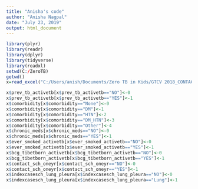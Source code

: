 ```yaml
---
title: "Anisha's code"
author: "Anisha Nagpal"
date: "July 23, 2019"
output: html_document
---
```

```r
library(plyr)
library(readr)
library(dplyr)
library(tidyverse)
library(readxl)
setwd(C:/ZeroTB)
getwd()
x=read_excel("C:/Users/anish/Documents/Zero TB in Kids/GTCV 2018_CONTACT_TRACE.xlsx")
```

```r
x$prev_tb_activetb[x$prev_tb_activetb=="NO"]<-0
x$prev_tb_activetb[x$prev_tb_activetb=="YES"]<-1
x$comorbidity[x$comorbidity=="None"]<-0
x$comorbidity[x$comorbidity=="DM"]<-1
x$comorbidity[x$comorbidity=="HTN"]<-2
x$comorbidity[x$comorbidity=="DM_HTN"]<-3
x$comorbidity[x$comorbidity=="Other"]<-4
x$chronic_meds[x$chronic_meds=="NO"]<-0
x$chronic_meds[x$chronic_meds=="YES"]<-1
x$ever_smoked_activetb[x$ever_smoked_activetb=="NO"]<-0
x$ever_smoked_activetb[x$ever_smoked_activetb=="YES"]<-1
x$bcg_tibetborn_activetb[x$bcg_tibetborn_activetb=="NO"]<-0
x$bcg_tibetborn_activetb[x$bcg_tibetborn_activetb=="YES"]<-1
x$contact_sch_oneyr[x$contact_sch_oneyr=="NO"]<-0
x$contact_sch_oneyr[x$contact_sch_oneyr=="YES"]<-1
x$indexcasesch_lung_pleura[x$indexcasesch_lung_pleura=="NO"]<-0
x$indexcasesch_lung_pleura[x$indexcasesch_lung_pleura=="Lung"]<-1




```

```r

```